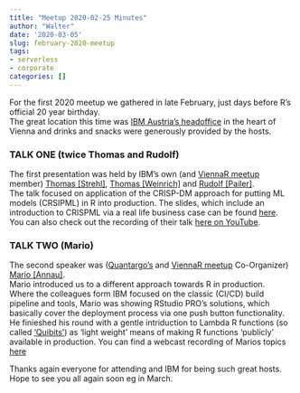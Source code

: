 ```yaml
---
title: "Meetup 2020-02-25 Minutes"
author: "Walter"
date: '2020-03-05'
slug: february-2020-meetup
tags:
- serverless
- corporate
categories: []
---
```


For the first 2020 meetup we gathered in late February, just days before R's official 20 year birthday.      
The great location this time was [IBM Austria's headoffice](https://www.ibm.com/at-de) in the heart of Vienna and drinks and snacks were generously provided by the hosts.         

      
### TALK ONE (twice Thomas and Rudolf)       
The first presentation was held by IBM's own (and [ViennaR meetup](https://www.meetup.com/ViennaR/) member) [Thomas [Strehl]](https://at.linkedin.com/in/strehl-thomas-122867110), [Thomas [Weinrich]](https://www.xing.com/profile/Thomas_Weinrich3) and [Rudolf [Pailer]](https://at.linkedin.com/in/rudolfpailer).      
The talk focused on application of the CRISP-DM approach for putting ML models (CRSIPML) in R into production.   The slides, which include an introduction to CRISPML via a real life business case can be found [here]((/slides/REnterprise-Deck_20200227.pdf)).      
You can also check out the recording of their talk [here on YouTube]().  

### TALK TWO (Mario)
The second speaker was ([Quantargo's](https://www.quantargo.com) and [ViennaR meetup](https://www.meetup.com/ViennaR/) Co-Organizer) [Mario [Annau]](https://www.linkedin.com/in/mario-annau-a68b2056/).     
Mario introduced us to a different approach towards R in production.    
Where the colleagues form IBM focused on the classic (CI/CD) build pipeline and tools, Mario was showing RStudio PRO's solutions, which basically cover the deployment process via one push button functionality.     
He finieshed his round with a gentle intriduction to Lambda R functions (so called ['Quibits'](https://www.quantargo.com/qbits)) as 'light weight' means of making R functions 'publicly' available in production.    You can find a webcast recording of Marios topics [here](www.some-address.at)    
      
Thanks again everyone for attending and IBM for being such great hosts.     Hope to see you all again soon eg in March.      


